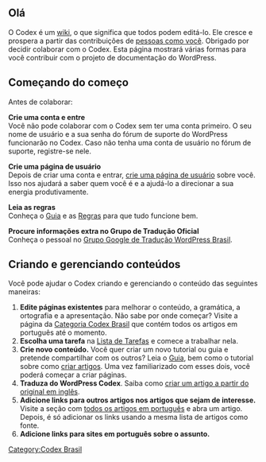 {{Languages|
{{en|Codex:Contributing}}
{{fr|Codex:Contribuer}}
{{pt-br|Codex:Contribuir}}
{{tr|Codex:Katkıda_Bulunmak}}
}}
==Olá==
O Codex é um [http://pt.wikipedia.org/wiki/Wiki/ wiki], o que significa que todos podem editá-lo. Ele cresce e prospera a partir das contribuições de [[Special:ListUsers | pessoas como você]]. Obrigado por decidir colaborar com o Codex. Esta página mostrará várias formas para você contribuir com o projeto de documentação do WordPress.

==Começando do começo==
Antes de colaborar:

'''Crie uma conta e entre'''<br />
Você não pode colaborar com o Codex sem ter uma conta primeiro. O seu nome de usuário e a sua senha do fórum de suporte do WordPress funcionarão no Codex. Caso não tenha uma conta de usuário no fórum de suporte, registre-se nele.

'''Crie uma página de usuário'''<br />
Depois de criar uma conta e entrar, [[pt-br:Codex:Criando uma Página de Usuário| crie uma página de usuário]] sobre você. Isso nos ajudará a saber quem você é e a ajudá-lo a direcionar a sua energia produtivamente.

'''Leia as regras'''<br />
Conheça o [[pt-br:Codex:Guia|Guia]] e as [[pt-br:Codex:Regras|Regras]] para que tudo funcione bem.

'''Procure informações extra no Grupo de Tradução Oficial'''<br />
Conheça o pessoal no [http://br.forums.wordpress.org/ Grupo Google de Tradução WordPress Brasil].

==Criando e gerenciando conteúdos==
Você pode ajudar o Codex criando e gerenciando o conteúdo das seguintes maneiras:

# '''Edite páginas existentes''' para melhorar o conteúdo, a gramática, a ortografia e a apresentação. Não sabe por onde começar? Visite a página da [[:Category:Codex-pt|Categoria Codex Brasil]] que contém todos os artigos em português até o momento.
# '''Escolha uma tarefa''' na [[pt-br:Codex:Lista de Tarefas|Lista de Tarefas]] e comece a trabalhar nela.
# '''Crie novo conteúdo.''' Você quer criar um novo tutorial ou guia e pretende compartilhar com os outros? Leia o [[pt-br:Codex:Guia|Guia]], bem como o tutorial sobre como [[pt-br:Codex:Criando Artigos|criar artigos]]. Uma vez familiarizado com esses dois, você poderá começar a criar páginas.
# '''Traduza do WordPress Codex'''. Saiba como [[pt-br:Codex:Criando Artigos#Criando um Artigo do Original em Inglês|criar um artigo a partir do original em inglês]].
# '''Adicione links para outros artigos nos artigos que sejam de interesse.''' Visite a seção com  [[:Category:Codex-pt|todos os artigos em português]] e abra um artigo. Depois, é só adicionar os links usando a mesma lista de artigos como fonte.
# '''Adicione links para sites em português sobre o assunto.'''

[[Category:Codex Brasil]]
{{DEFAULTSORT:C}}